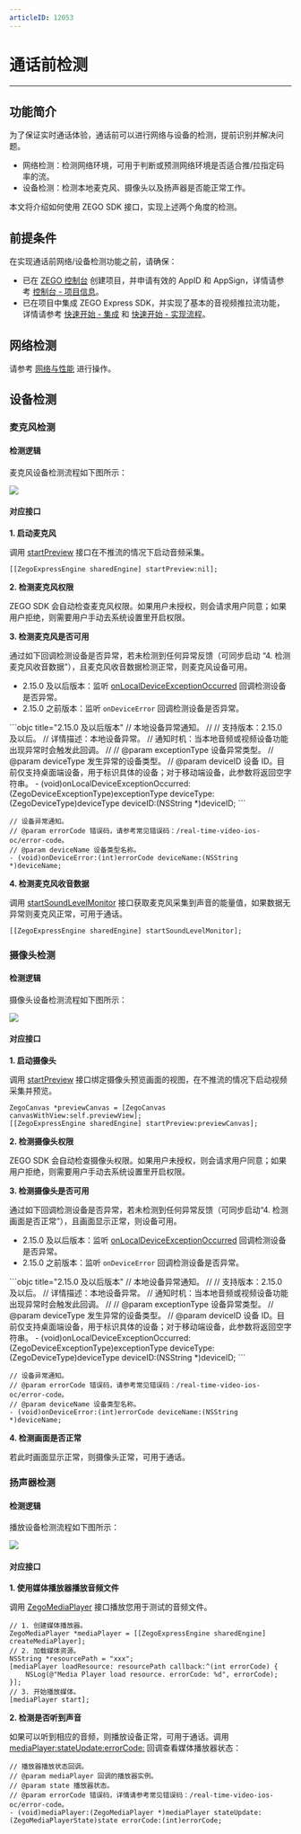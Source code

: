 ```yaml
---
articleID: 12053
---
```

# 通话前检测

---

## 功能简介

为了保证实时通话体验，通话前可以进行网络与设备的检测，提前识别并解决问题。
- 网络检测：检测网络环境，可用于判断或预测网络环境是否适合推/拉指定码率的流。
- 设备检测：检测本地麦克风、摄像头以及扬声器是否能正常工作。

本文将介绍如何使用 ZEGO SDK 接口，实现上述两个角度的检测。


## 前提条件

在实现通话前网络/设备检测功能之前，请确保：

- 已在 [ZEGO 控制台](https://console.zego.im) 创建项目，并申请有效的 AppID 和 AppSign，详情请参考 [控制台 - 项目信息](/console/project-info)。
- 已在项目中集成 ZEGO Express SDK，并实现了基本的音视频推拉流功能，详情请参考 [快速开始 - 集成](!Integration/SDK_Integration) 和 [快速开始 - 实现流程](!Integration/Solution_Implementation)。

## 网络检测

请参考 [网络与性能](/real-time-video-ios-oc/communication-capability/testing-network) 进行操作。


## 设备检测


### 麦克风检测

#### 检测逻辑

麦克风设备检测流程如下图所示：

<Frame width="512" height="auto" caption=""><img src="https://storage.zego.im/sdk-doc/Pics/Common/ZegoExpressEngine/Microphone_detection.png" /></Frame>


#### 对应接口

**1. 启动麦克风**

调用 [startPreview](https://doc-zh.zego.im/article/api?doc=Express_Video_SDK_API~ObjectiveC_ios~class~zego-express-engine&jumpType=route#start-preview) 接口在不推流的情况下启动音频采集。

```objc
[[ZegoExpressEngine sharedEngine] startPreview:nil];
```

**2. 检测麦克风权限**

ZEGO SDK 会自动检查麦克风权限。如果用户未授权，则会请求用户同意；如果用户拒绝，则需要用户手动去系统设置里开启权限。


**3. 检测麦克风是否可用**

通过如下回调检测设备是否异常，若未检测到任何异常反馈（可同步启动 “4. 检测麦克风收音数据”），且麦克风收音数据检测正常，则麦克风设备可用。

- 2.15.0 及以后版本：监听 [onLocalDeviceExceptionOccurred](@onLocalDeviceExceptionOccurred) 回调检测设备是否异常。
- 2.15.0 之前版本：监听 `onDeviceError` 回调检测设备是否异常。

<CodeGroup>
  ```objc title="2.15.0 及以后版本"
// 本地设备异常通知。
//
// 支持版本：2.15.0 及以后。
// 详情描述：本地设备异常。
// 通知时机：当本地音频或视频设备功能出现异常时会触发此回调。
//
// @param exceptionType 设备异常类型。
// @param deviceType 发生异常的设备类型。
// @param deviceID 设备 ID。目前仅支持桌面端设备，用于标识具体的设备；对于移动端设备，此参数将返回空字符串。
- (void)onLocalDeviceExceptionOccurred:(ZegoDeviceExceptionType)exceptionType deviceType:(ZegoDeviceType)deviceType deviceID:(NSString *)deviceID;
  ```

  ```objc title="2.15.0 之前版本"
// 设备异常通知。
// @param errorCode 错误码，请参考常见错误码：/real-time-video-ios-oc/error-code。
// @param deviceName 设备类型名称。
- (void)onDeviceError:(int)errorCode deviceName:(NSString *)deviceName;
```
</CodeGroup>

**4. 检测麦克风收音数据**

调用 [startSoundLevelMonitor](https://doc-zh.zego.im/article/api?doc=Express_Video_SDK_API~ObjectiveC_ios~class~zego-express-engine&jumpType=route#start-sound-level-monitor) 接口获取麦克风采集到声音的能量值，如果数据无异常则麦克风正常，可用于通话。

```objc
[[ZegoExpressEngine sharedEngine] startSoundLevelMonitor];
```

### 摄像头检测

#### 检测逻辑

摄像头设备检测流程如下图所示：

<Frame width="512" height="auto" caption=""><img src="https://storage.zego.im/sdk-doc/Pics/Common/ZegoExpressEngine/Camera_detection.png" /></Frame>

#### 对应接口

**1. 启动摄像头**

调用 [startPreview](https://doc-zh.zego.im/article/api?doc=Express_Video_SDK_API~ObjectiveC_ios~class~zego-express-engine&jumpType=route#start-preview) 接口绑定摄像头预览画面的视图，在不推流的情况下启动视频采集并预览。

```objc
ZegoCanvas *previewCanvas = [ZegoCanvas canvasWithView:self.previewView];
[[ZegoExpressEngine sharedEngine] startPreview:previewCanvas];
```

**2. 检测摄像头权限**

ZEGO SDK 会自动检查摄像头权限。如果用户未授权，则会请求用户同意；如果用户拒绝，则需要用户手动去系统设置里开启权限。


**3. 检测摄像头是否可用**


通过如下回调检测设备是否异常，若未检测到任何异常反馈（可同步启动“4. 检测画面是否正常”），且画面显示正常，则设备可用。

- 2.15.0 及以后版本：监听 [onLocalDeviceExceptionOccurred](@onLocalDeviceExceptionOccurred) 回调检测设备是否异常。
- 2.15.0 之前版本：监听 `onDeviceError` 回调检测设备是否异常。

<CodeGroup>
  ```objc title="2.15.0 及以后版本"
// 本地设备异常通知。
//
// 支持版本：2.15.0 及以后。
// 详情描述：本地设备异常。
// 通知时机：当本地音频或视频设备功能出现异常时会触发此回调。
//
// @param exceptionType 设备异常类型。
// @param deviceType 发生异常的设备类型。
// @param deviceID 设备 ID。目前仅支持桌面端设备，用于标识具体的设备；对于移动端设备，此参数将返回空字符串。
- (void)onLocalDeviceExceptionOccurred:(ZegoDeviceExceptionType)exceptionType deviceType:(ZegoDeviceType)deviceType deviceID:(NSString *)deviceID;
  ```

  ```objc
// 设备异常通知。
// @param errorCode 错误码，请参考常见错误码：/real-time-video-ios-oc/error-code。
// @param deviceName 设备类型名称。
- (void)onDeviceError:(int)errorCode deviceName:(NSString *)deviceName;
```
</CodeGroup>

**4. 检测画面是否正常**

若此时画面显示正常，则摄像头正常，可用于通话。

### 扬声器检测

#### 检测逻辑

播放设备检测流程如下图所示：

<Frame width="512" height="auto" caption=""><img src="https://storage.zego.im/sdk-doc/Pics/Common/ZegoExpressEngine/Playback_device_detection.png" /></Frame>

#### 对应接口

**1. 使用媒体播放器播放音频文件**

调用 [ZegoMediaPlayer](https://doc-zh.zego.im/article/api?doc=Express_Video_SDK_API~ObjectiveC_ios~class~zego-media-player&jumpType=route) 接口播放您用于测试的音频文件。

```objc
// 1. 创建媒体播放器。
ZegoMediaPlayer *mediaPlayer = [[ZegoExpressEngine sharedEngine] createMediaPlayer];
// 2. 加载媒体资源。
NSString *resourcePath = "xxx";
[mediaPlayer loadResource: resourcePath callback:^(int errorCode) {
    NSLog(@"Media Player load resource. errorCode: %d", errorCode);
}];
// 3. 开始播放媒体。
[mediaPlayer start];
```

**2. 检测是否听到声音**

如果可以听到相应的音频，则播放设备正常，可用于通话。调用 [mediaPlayer:stateUpdate:errorCode:](https://doc-zh.zego.im/article/api?doc=Express_Video_SDK_API~ObjectiveC~protocol~zego-media-player-event-handler#media-player-state-update-error-code) 回调查看媒体播放器状态：

```objc
// 播放器播放状态回调。
// @param mediaPlayer 回调的播放器实例。
// @param state 播放器状态。
// @param errorCode 错误码，详情请参考常见错误码：/real-time-video-ios-oc/error-code。
- (void)mediaPlayer:(ZegoMediaPlayer *)mediaPlayer stateUpdate:(ZegoMediaPlayerState)state errorCode:(int)errorCode;
```
